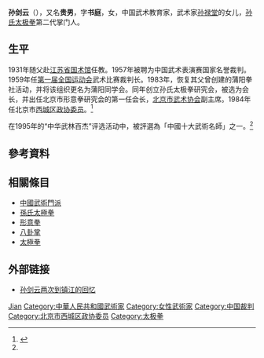 {{expand|time=2015-03-03T08:49:54+00:00}}
{{Infobox martial artist 
| name             = 孙剑云
| birth_date       = {{Birth date|1914|6|6}} 
| birth_place      = 
| death_date       = {{Death date and age|2003|10|2|1914|6|6}}
| death_place      = 
| nationality      = {{PRC}}
| martial_art      = [[孙氏太极拳|孙氏太极拳]]
| students         = 
}}
'''孙剑云'''（{{bd|1914年|6月6日|2003年|10月2日|}}），又名'''贵男'''，字'''书庭'''，女，中国武术教育家，武术家[[孙禄堂|孙禄堂]]的女儿，[[孙氏太极拳|孙氏太极拳]]第二代掌门人。

== 生平 ==
1931年随父赴[[江苏省国术馆|江苏省国术馆]]任教。1957年被聘为中国武术表演赛国家名誉裁判。1959年任[[中华人民共和国第一届运动会|第一届全国运动会]]武术比赛裁判长。1983年，恢复其父曾创建的蒲阳拳社活动，并将该组织更名为蒲阳同学会。同年创立孙氏太极拳研究会，被选为会长，并出任北京市形意拳研究会的第一任会长，[[北京市武术协会|北京市武术协会]]副主席。1984年任北京市[[西城区|西城区]][[政协委员|政协委员]]。<ref name=":0">{{Cite web|title=【名家】孫氏內家拳：孫劍雲|url=https://www.hk01.com/武備志/205015/名家-孫氏內家拳-孫劍雲|accessdate=2019-11-23|author=李開泰|date=2018-06-29|publisher=香港01|language=zh-HK}}</ref>

在1995年的“中华武林百杰”评选活动中，被評選為「中國十大武術名師」之一。<ref name=":0" />

== 參考資料 ==
{{Reflist|2}}

== 相關條目 ==
* [[中國武術門派|中國武術門派]]
* [[孫氏太極拳|孫氏太極拳]]
* [[形意拳|形意拳]]
* [[八卦掌|八卦掌]]
* [[太極拳|太極拳]]

== 外部链接 ==
* [https://web.archive.org/web/20150402140234/http://www.xzbu.com/6/view-2929861.htm 孙剑云两次到镇江的回忆]

{{Authority control}}
{{DEFAULTSORT:Sun孙}}
[[Category:孙姓|Jian]]
[[Category:中華人民共和國武術家|Category:中華人民共和國武術家]]
[[Category:女性武術家|Category:女性武術家]]
[[Category:中国裁判|Category:中国裁判]]
[[Category:北京市西城区政协委员|Category:北京市西城区政协委员]]
[[Category:太极拳|Category:太极拳]]